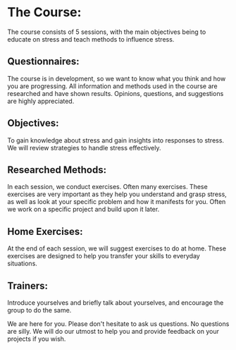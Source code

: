 # The Course:

The course consists of 5 sessions, with the main objectives being to educate on stress and teach methods to influence stress.

## Questionnaires:

The course is in development, so we want to know what you think and how you are progressing. All information and methods used in the course are researched and have shown results. Opinions, questions, and suggestions are highly appreciated.

## Objectives:

To gain knowledge about stress and gain insights into responses to stress. We will review strategies to handle stress effectively.

## Researched Methods:

In each session, we conduct exercises. Often many exercises. These exercises are very important as they help you understand and grasp stress, as well as look at your specific problem and how it manifests for you. Often we work on a specific project and build upon it later.

## Home Exercises:

At the end of each session, we will suggest exercises to do at home. These exercises are designed to help you transfer your skills to everyday situations.

## Trainers:

Introduce yourselves and briefly talk about yourselves, and encourage the group to do the same.

We are here for you. Please don't hesitate to ask us questions. No questions are silly. We will do our utmost to help you and provide feedback on your projects if you wish.

